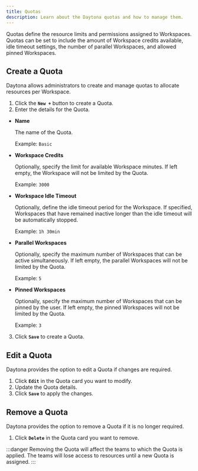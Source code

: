 ```yaml
---
title: Quotas
description: Learn about the Daytona quotas and how to manage them.
---
```


Quotas define the resource limits and permissions assigned to Workspaces. Quotas can be set to include the amount of Workspace credits available, idle timeout settings, the number of parallel Workspaces, and allowed pinned Workspaces.

## Create a Quota

Daytona allows administrators to create and manage quotas to allocate resources per Workspace.

1. Click the **`New +`** button to create a Quota.
2. Enter the details for the Quota.

- **Name**

    The name of the Quota.

    Example: `Basic`

- **Workspace Credits**

    Optionally, specify the limit for available Workspace minutes. If left empty, the Workspace will not be limited by the Quota.

    Example: `3000`

- **Workspace Idle Timeout**

    Optionally, define the idle timeout period for the Workspace. If specified, Workspaces that have remained inactive longer than the idle timeout will be automatically stopped.

    Example: `1h 30min`

- **Parallel Workspaces**

    Optionally, specify the maximum number of Workspaces that can be active simultaneously. If left empty, the parallel Workspaces will not be limited by the Quota.

    Example: `5`

- **Pinned Workspaces**

    Optionally, specify the maximum number of Workspaces that can be pinned by the user. If left empty, the pinned Workspaces will not be limited by the Quota.

    Example: `3`

3. Click **`Save`** to create a Quota.

## Edit a Quota

Daytona provides the option to edit a Quota if changes are required.

1. Click **`Edit`** in the Quota card you want to modify.
2. Update the Quota details.
3. Click **`Save`** to apply the changes.

## Remove a Quota

Daytona provides the option to remove a Quota if it is no longer required.

1. Click **`Delete`** in the Quota card you want to remove.

:::danger
Removing the Quota will affect the teams to which the Quota is applied. The teams will lose access to resources until a new Quota is assigned.
:::

